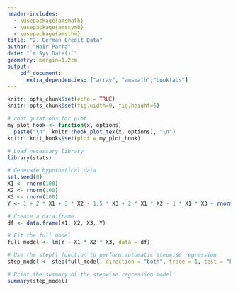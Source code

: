 ```yaml
---
header-includes:
  - \usepackage{amsmath}
  - \usepackage{amssymb}
  - \usepackage{amsthm}
title: "2. German Credit Data"
author: "Hair Parra"
date: "`r Sys.Date()`"
geometry: margin=1.2cm
output: 
    pdf_document: 
      extra_dependencies: ["array", "amsmath","booktabs"]
---
```


\newtheorem{assumption}{Assumption}[assumption]
\newtheorem{theorem}{Theorem}
\theoremstyle{definition}
\newtheorem{definition}{Definition}
\newtheorem{proposition}{Proposition}
\newtheorem{example}{Example}
\newtheorem{remark*}{Remark}
\newtheorem{exercise*}{Exercise}

```r
knitr::opts_chunk$set(echo = TRUE)
knitr::opts_chunk$set(fig.width=9, fig.height=6) 

# configurations for plot 
my_plot_hook <- function(x, options)
  paste("\n", knitr::hook_plot_tex(x, options), "\n")
knitr::knit_hooks$set(plot = my_plot_hook)
```


```r
# Load necessary library
library(stats)

# Generate hypothetical data
set.seed(0)
X1 <- rnorm(100)
X2 <- rnorm(100)
X3 <- rnorm(100)
Y <- 1 + 2 * X1 + 3 * X2 - 1.5 * X3 + 2 * X1 * X2 - 1 * X1 * X3 + rnorm(100)

# Create a data frame
df <- data.frame(X1, X2, X3, Y)

# Fit the full model
full_model <- lm(Y ~ X1 * X2 * X3, data = df)

# Use the step() function to perform automatic stepwise regression
step_model <- step(full_model, direction = "both", trace = 1, test = "F")

# Print the summary of the stepwise regression model
summary(step_model)
```


